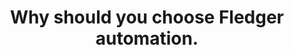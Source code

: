 ---
title: "Why should you choose Fledger automation."
details: "Start with a pre-designed template to create a Facebook ad that’s visually appealing and engaging. 
Select a professionally designed."
image1: "/assets/imgs/feature/marketing/feature7.png"
image2: "/assets/imgs/feature/marketing/feature8.png"
image3: "/assets/imgs/feature/marketing/feature9.png"
image4: "/assets/imgs/feature/marketing/feature10.png"
shape: "/assets/imgs/shape/shape-r-69.png"
items:
  - name: "Data analytics"
    details: "Analytics refers to the systematic collection interpretation."
    icon: "/assets/imgs/icon/icon-r-70.png"
  - name: "Event marketing"
    details: "An SEO audit is comprehensive’s analysis of a website."
    icon: "/assets/imgs/icon/icon-r-71.png"
  - name: "Brand strategy"
    details: "An SEO audit is comprehensive’s analysis of a website."
    icon: "/assets/imgs/icon/icon-r-72.png"
---